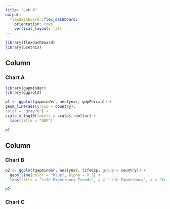 ```yaml
---
title: "Lab 6"
output: 
  flexdashboard::flex_dashboard:
    orientation: rows
    vertical_layout: fill
---
```


```r
library(flexdashboard)
library(usethis)
```

Column {data-width=650}
-----------------------------------------------------------------------

### Chart A

```r
library(gapminder)
library(ggplot2)

p1 <- ggplot(gapminder, aes(year, gdpPercap)) +
geom_line(aes(group = country),
color = "gray70") +
scale_y_log10(labels = scales::dollar) +
  labs(title = "GDP") 

p1
```


Column {data-width=350}
-----------------------------------------------------------------------

### Chart B

```r
p2 <- ggplot(gapminder, aes(year, lifeExp, group = country)) +
  geom_line(color = "blue", alpha = 0.5) +
  labs(title = "Life Expectancy Trends", y = "Life Expectancy", x = "Year")

p2
```

### Chart C

```r

```

